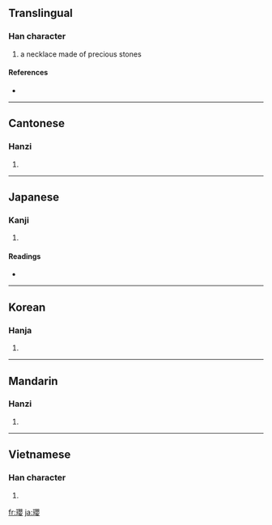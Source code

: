 {{also|璎}}
==Translingual==

===Han character===
{{Han char|rn=96|rad=玉|as=17|sn=21|four=1614<sub>4</sub>|canj=一土月金女 (MGBCV)}}

# a necklace made of precious stones

====References====
* {{Han ref|kx=0745.160|dkj=21347|dj=1153.260|hdz=21146.030|uh=74D4|ud=29908|bh=C4ED|bd=50413}}

----

==Cantonese==

===Hanzi===
{{yue-hanzi|jyut=|y=ying1}}

# {{defn|Cantonese|sort=玉17}}

----

==Japanese==

===Kanji===
{{ja-kanji|grade=|rs=玉17}}

# {{defn|Japanese}}

====Readings====
* {{ja-readings|on=[[えい]] (ei), [[よう]] (yō)|kun=|nanori=}}

----

==Korean==

===Hanja===
{{ko-hanja|hangeul=영|eumhun=|rv=yeong|mr=yŏng|y=yeng}}

# {{defn|Korean|sort=玉17}}

----

==Mandarin==

===Hanzi===
{{cmn-hanzi|sim=璎|pin=[[yīng]] ([[ying1]])|wg=ying<sup>1</sup>}}

# {{defn|Mandarin|sort=玉17}}

----

==Vietnamese==

===Han character===
{{vi-hantu|[[anh]]|rs=玉17}}

# {{defn|Vietnamese|sort=玉17}}

[[fr:瓔]]
[[ja:瓔]]